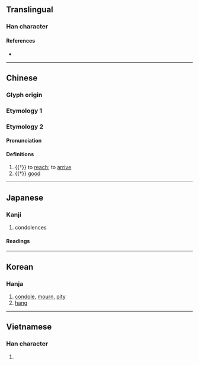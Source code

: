 {{also|弓|弖|吊}}
{{character info/new}}
==Translingual==

===Han character===
{{Han char|rn=57|rad=弓|as=01|sn=4|four=17527|canj=NL,XNL|ids=⿻弓丨}}

====References====
* {{Han ref|kx=0356.070|dkj=09698|dj=0671.270|hdz=20989.010|uh=5F14|ud=24340|bh=A4DD|bd=42205}}

----

==Chinese==

===Glyph origin===
{{Han etyl}}

===Etymology 1===
{{zh-see|吊|v}}

===Etymology 2===

====Pronunciation====
{{zh-pron
|m=dì
|c=dik1
|mc=y
|oc=y
|cat=v
}}

====Definitions====
{{zh-hanzi}}

# {{†}} to [[reach]]; to [[arrive]]
# {{†}} [[good]]

----

==Japanese==

===Kanji===
{{ja-kanji|grade=c|rs=弓01}}

# condolences
====Readings====
{{ja-readings
|goon=ちょう<てう
|kanon=ちょう<てう
|kun=とむら-う, とぶら-う, つる
}}

----

==Korean==

===Hanja===
{{ko-hanja|hangeul=[[조]], [[적]]|eumhun=|rv=jo, jeok|mr=cho, chŏk|y=co, cek}}

# [[condole]], [[mourn]], [[pity]]
# [[hang]]

----

==Vietnamese==

===Han character===
{{vi-readings|rs=弓01|hanviet=điếu}}

# {{defn|lang=vi|sort=弓01}}